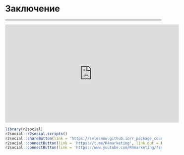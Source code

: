 # Заключение {-}

------

<iframe width="560" height="315" src="https://www.youtube.com/embed/8kErnhRmNnI?si=lwbDTBAMph8svipY" title="YouTube video player" frameborder="0" allow="accelerometer; autoplay; clipboard-write; encrypted-media; gyroscope; picture-in-picture; web-share" allowfullscreen></iframe>

```r
library(r2social)
r2social::r2social.scripts()
r2social::shareButton(link = "https://selesnow.github.io/r_package_course/", position = "inline", whatsapp = T, telegram = T, instagram = T)
r2social::connectButton(link = 'https://t.me/R4marketing', link.out = F, telegram = T, position = 'left')
r2social::connectButton(link = 'https://www.youtube.com/R4marketing/?sub_confirmation=1', link.out = F, youtube = T, position = 'right')
```
